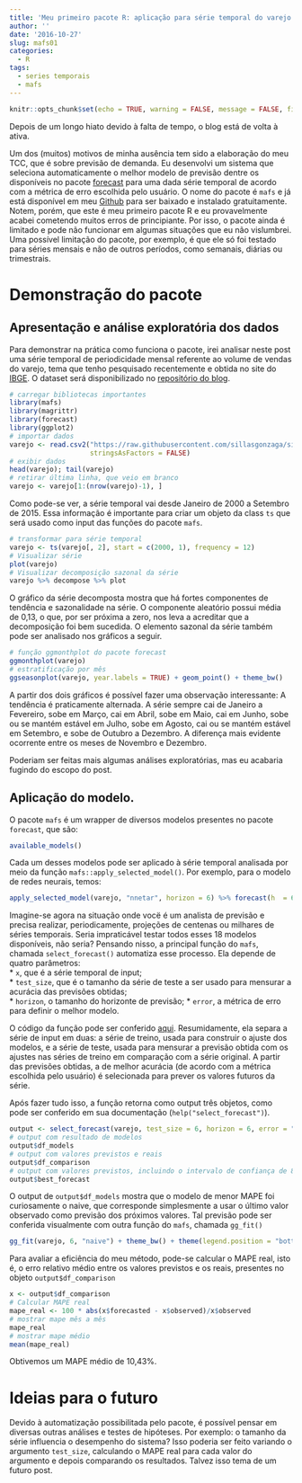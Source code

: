 ```yaml
---
title: 'Meu primeiro pacote R: aplicação para série temporal do varejo'
author: ''
date: '2016-10-27'
slug: mafs01
categories:
  - R
tags:
  - series temporais
  - mafs
---
```




```r
knitr::opts_chunk$set(echo = TRUE, warning = FALSE, message = FALSE, fig.width = 13)
```

Depois de um longo hiato devido à falta de tempo, o blog está de volta à ativa. 

Um dos (muitos) motivos de minha ausência tem sido a elaboração do meu TCC, que é sobre previsão de demanda. Eu desenvolvi um sistema que seleciona automaticamente o melhor modelo de previsão dentre os disponíveis no pacote [forecast](https://cran.r-project.org/web/packages/forecast/index.html) para uma dada série temporal de acordo com a métrica de erro escolhida pelo usuário. O nome do pacote é `mafs` e já está disponível em meu [Github](https://github.com/sillasgonzaga/mafs) para ser baixado e instalado gratuitamente. Notem, porém, que este é meu primeiro pacote R e eu provavelmente acabei cometendo muitos erros de principiante. Por isso, o pacote ainda é limitado e pode não funcionar em algumas situações que eu não vislumbrei. Uma possível limitação do pacote, por exemplo, é que ele só foi testado para séries mensais e não de outros períodos, como semanais, diárias ou trimestrais.

# Demonstração do pacote

## Apresentação e análise exploratória dos dados

Para demonstrar na prática como funciona o pacote, irei analisar neste post uma série temporal de periodicidade mensal referente ao volume de vendas do varejo, tema que tenho pesquisado recentemente e obtida no site do [IBGE](http://seriesestatisticas.ibge.gov.br/series.aspx?no=2&op=0&vcodigo=MC73&t=volume-vendas-varejo-indice-base-fixa). O dataset será disponibilizado no [repositório do blog](https://github.com/sillasgonzaga/sillasgonzaga.github.io).

```r
# carregar bibliotecas importantes
library(mafs)
library(magrittr)
library(forecast)
library(ggplot2)
# importar dados
varejo <- read.csv2("https://raw.githubusercontent.com/sillasgonzaga/sillasgonzaga.github.io/master/data/varejo.csv",
                    stringsAsFactors = FALSE)
# exibir dados
head(varejo); tail(varejo)
# retirar última linha, que veio em branco
varejo <- varejo[1:(nrow(varejo)-1), ]
```

Como pode-se ver, a série temporal vai desde Janeiro de 2000 a Setembro de 2015. Essa informação é importante para criar um objeto da class `ts` que será usado como input das funções do pacote `mafs`.

```r
# transformar para série temporal
varejo <- ts(varejo[, 2], start = c(2000, 1), frequency = 12)
# Visualizar série
plot(varejo)
# Visualizar decomposição sazonal da série
varejo %>% decompose %>% plot
```

O gráfico da série decomposta mostra que há fortes componentes de tendência e sazonalidade na série. O componente aleatório possui média de 0,13, o que, por ser próxima a zero, nos leva a acreditar que a decomposição foi bem sucedida. O elemento sazonal da série também pode ser analisado nos gráficos a seguir.

```r
# função ggmonthplot do pacote forecast
ggmonthplot(varejo)
# estratificação por mês
ggseasonplot(varejo, year.labels = TRUE) + geom_point() + theme_bw()

```

A partir dos dois gráficos é possível fazer uma observação interessante: A tendência é praticamente alternada. A série sempre cai de Janeiro a Fevereiro, sobe em Março, cai em Abril, sobe em Maio, cai em Junho, sobe ou se mantém estável em Julho, sobe em Agosto, cai ou se mantém estável em Setembro, e sobe de Outubro a Dezembro. A diferença mais evidente ocorrente entre os meses de Novembro e Dezembro. 

Poderiam ser feitas mais algumas análises exploratórias, mas eu acabaria fugindo do escopo do post.

## Aplicação do modelo.

O pacote `mafs` é um wrapper de diversos modelos presentes no pacote `forecast`, que são:
```r
available_models()
```

Cada um desses modelos pode ser aplicado à série temporal analisada por meio da função `mafs::apply_selected_model()`. Por exemplo, para o modelo de redes neurais, temos:

```r
apply_selected_model(varejo, "nnetar", horizon = 6) %>% forecast(h  = 6) %>% plot

```


Imagine-se agora na situação onde vocë é um analista de previsão e precisa realizar, periodicamente, projeções de centenas ou milhares de séries temporais. Seria impraticável testar todos esses 18 modelos disponíveis, não seria? Pensando nisso, a principal função do `mafs`, chamada `select_forecast()` automatiza esse processo. Ela depende de quatro parâmetros:  
* `x`, que é a série temporal de input;  
* `test_size`, que é o tamanho da série de teste a ser usado para mensurar a acurácia das previsões obtidas;  
* `horizon`, o tamanho do horizonte de previsão;
* `error`, a métrica de erro para definir o melhor modelo.

O código da função pode ser conferido [aqui](https://github.com/sillasgonzaga/mafs/blob/master/R/main.R#L133-L219). Resumidamente, ela separa a série de input em duas: a série de treino, usada para construir o ajuste dos modelos, e a série de teste, usada para mensurar a previsão obtida com os ajustes nas séries de treino em comparação com a série original. A partir das previsões obtidas, a de melhor acurácia (de acordo com a métrica escolhida pelo usuário) é selecionada para prever os valores futuros da série.  

Após fazer tudo isso, a função retorna como output três objetos, como pode ser conferido em sua documentação (`help("select_forecast")`). 

```r
output <- select_forecast(varejo, test_size = 6, horizon = 6, error = "MAPE")
# output com resultado de modelos
output$df_models
# output com valores previstos e reais
output$df_comparison
# output com valores previstos, incluindo o intervalo de confiança de 80 e de 95%
output$best_forecast


```

O output de `output$df_models` mostra que o modelo de menor MAPE foi curiosamente o naive, que corresponde simplesmente a usar o último valor observado como previsão dos próximos valores. Tal previsão pode ser conferida visualmente com outra função do `mafs`, chamada `gg_fit()`

```r

gg_fit(varejo, 6, "naive") + theme_bw() + theme(legend.position = "bottom")

```

Para avaliar a eficiência do meu método, pode-se calcular o MAPE real, isto é, o erro relativo médio entre os valores previstos e os reais, presentes no objeto `output$df_comparison`

```r

x <- output$df_comparison
# Calcular MAPE real
mape_real <- 100 * abs(x$forecasted - x$observed)/x$observed
# mostrar mape mês a mês
mape_real
# mostrar mape médio
mean(mape_real)
```

Obtivemos um MAPE médio de 10,43%.

# Ideias para o futuro

Devido à automatização possibilitada pelo pacote, é possível pensar em diversas outras análises e testes de hipóteses. Por exemplo: o tamanho da série influencia o desempenho do sistema? Isso poderia ser feito variando o argumento `test_size`, calculando o MAPE real para cada valor do argumento e depois comparando os resultados. Talvez isso tema de um futuro post.
